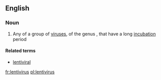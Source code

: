 ==English==

===Noun===
{{wikipedia}}
{{en-noun|es}}

# Any of a group of [[virus]]es, of the genus {{taxlink|Lentivirus|genus}}, that have a long [[incubation]] period

====Related terms====
*[[lentiviral]]

[[fr:lentivirus]]
[[pl:lentivirus]]